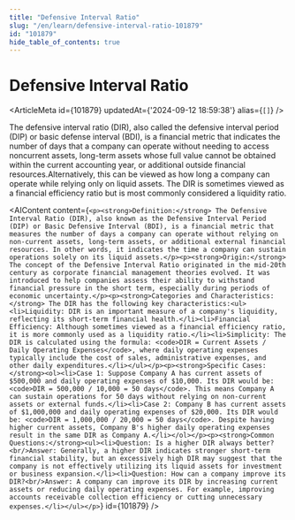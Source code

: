 ```yaml
---
title: "Defensive Interval Ratio"
slug: "/en/learn/defensive-interval-ratio-101879"
id: "101879"
hide_table_of_contents: true
---
```



# Defensive Interval Ratio

<ArticleMeta id={101879} updatedAt={'2024-09-12 18:59:38'} alias={`[]`} />
<div className='border-solid border-b border-t-0 my-4 border-[var(--ifm-color-gray-300)]' />

The defensive interval ratio (DIR), also called the defensive interval period (DIP) or basic defense interval (BDI), is a financial metric that indicates the number of days that a company can operate without needing to access noncurrent assets, long-term assets whose full value cannot be obtained within the current accounting year, or additional outside financial resources.Alternatively, this can be viewed as how long a company can operate while relying only on liquid assets. The DIR is sometimes viewed as a financial efficiency ratio but is most commonly considered a liquidity ratio.

<AIContent content={`<p><strong>Definition:</strong> The Defensive Interval Ratio (DIR), also known as the Defensive Interval Period (DIP) or Basic Defensive Interval (BDI), is a financial metric that measures the number of days a company can operate without relying on non-current assets, long-term assets, or additional external financial resources. In other words, it indicates the time a company can sustain operations solely on its liquid assets.</p><p><strong>Origin:</strong> The concept of the Defensive Interval Ratio originated in the mid-20th century as corporate financial management theories evolved. It was introduced to help companies assess their ability to withstand financial pressure in the short term, especially during periods of economic uncertainty.</p><p><strong>Categories and Characteristics:</strong> The DIR has the following key characteristics:<ul><li>Liquidity: DIR is an important measure of a company's liquidity, reflecting its short-term financial health.</li><li>Financial Efficiency: Although sometimes viewed as a financial efficiency ratio, it is more commonly used as a liquidity ratio.</li><li>Simplicity: The DIR is calculated using the formula: <code>DIR = Current Assets / Daily Operating Expenses</code>, where daily operating expenses typically include the cost of sales, administrative expenses, and other daily expenditures.</li></ul></p><p><strong>Specific Cases:</strong><ol><li>Case 1: Suppose Company A has current assets of $500,000 and daily operating expenses of $10,000. Its DIR would be: <code>DIR = 500,000 / 10,000 = 50 days</code>. This means Company A can sustain operations for 50 days without relying on non-current assets or external funds.</li><li>Case 2: Company B has current assets of $1,000,000 and daily operating expenses of $20,000. Its DIR would be: <code>DIR = 1,000,000 / 20,000 = 50 days</code>. Despite having higher current assets, Company B's higher daily operating expenses result in the same DIR as Company A.</li></ol></p><p><strong>Common Questions:</strong><ul><li>Question: Is a higher DIR always better?<br/>Answer: Generally, a higher DIR indicates stronger short-term financial stability, but an excessively high DIR may suggest that the company is not effectively utilizing its liquid assets for investment or business expansion.</li><li>Question: How can a company improve its DIR?<br/>Answer: A company can improve its DIR by increasing current assets or reducing daily operating expenses. For example, improving accounts receivable collection efficiency or cutting unnecessary expenses.</li></ul></p>`} id={101879} />

